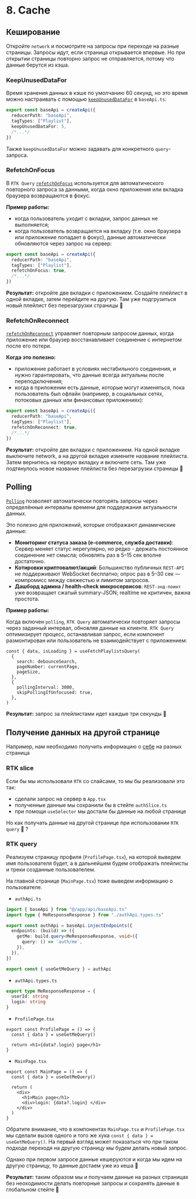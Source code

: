 # 8. Cache

## Кеширование

Откройте `network` и посмотрите на запросы при переходе на разные страницы. Запросы идут,
если страница открывается впервые. Но при открытии страницы повторно запрос не отправляется,
потому что данные берутся из кэша.

### KeepUnusedDataFor

Время хранения данных в кэше по умолчанию 60 секунд, но это время можно настраивать с помощью [`keepUnusedDataFor`](https://redux-toolkit.js.org/rtk-query/usage/cache-behavior#reducing-subscription-time-with-keepunuseddatafor) в `baseApi.ts`:

```ts filename="baseApi.ts" {4}
export const baseApi = createApi({
  reducerPath: "baseApi",
  tagTypes: ["Playlist"],
  keepUnusedDataFor: 5,
  /*...*/
})
```

Также `keepUnusedDataFor` можно задавать для конкретного `query`-запроса.

### RefetchOnFocus

В `RTK Query` [`refetchOnFocus`](https://redux-toolkit.js.org/rtk-query/usage/cache-behavior#re-fetching-on-window-focus-with-refetchonfocus) используется для автоматического повторного запроса за данными,
когда окно приложения или вкладка браузера возвращаются в фокус.

**Пример работы:**

- когда пользователь уходит с вкладки, запрос данных не выполняется;
- когда пользователь возвращается на вкладку (т.е. окно браузера или приложение попадает в фокус),
  данные автоматически обновляются через запрос на сервер:

```ts filename="baseApi.ts" {4}
export const baseApi = createApi({
  reducerPath: "baseApi",
  tagTypes: ["Playlist"],
  refetchOnFocus: true,
  /*...*/
})
```

**Результат:** откройте две вкладки с приложением. Создайте плейлист в одной вкладке, затем
перейдите на другую. Там уже подгрузиться новый плейлист без перезагрузки страницы 🚀

### RefetchOnReconnect

[`refetchOnReconnect`](https://redux-toolkit.js.org/rtk-query/usage/cache-behavior#re-fetching-on-network-reconnection-with-refetchonreconnect) управляет повторным запросом данных, когда приложение или браузер
восстанавливает соединение с интернетом после его потери.

**Когда это полезно:**

- приложение работает в условиях нестабильного соединения, и нужно гарантировать, что данные всегда актуальны после
  переподключения;
- когда в приложении есть данные, которые могут изменяться, пока пользователь был офлайн (например, в социальных сетях,
  потоковых данных или финансовых приложениях):

```ts filename="baseApi.ts" {4}
export const baseApi = createApi({
  reducerPath: "baseApi",
  tagTypes: ["Playlist"],
  refetchOnReconnect: true,
  /*...*/
})
```

**Результат:** откройте две вкладки с приложением. На одной вкладке выключите network, а
на другой вкладке измените название плейлиста. Затем вернитесь на первую вкладку и включите
сеть. Там уже подтянулось новое название плейлиста без перезагрузки страницы 🚀

## Polling

[`Polling`](https://redux-toolkit.js.org/rtk-query/usage/polling) позволяет автоматически
повторять запросы через определённые интервалы времени для поддержания актуальности данных.

Это полезно для приложений, которые отображают динамические данные:

- **Мониторинг статуса заказа (e‑commerce, служба доставки)**: Cервер меняет статус нерегулярно, но редко -
  держать постоянное соединение нет смысла; обновлять раз в 5–15 сек вполне достаточно.
- **Котировки криптовалют/акций**: Большинство публичных `REST‑API` не поддерживают WebSocket бесплатно; опрос раз в 5–30
  сек — компромисс между свежестью и лимитом запросов.
- **Дашборд админа / health‑check микросервисов**: `REST‑энд‑поинт` уже возвращает сжатый summary‑JSON; realtime не
  критичен, важна простота.

**Пример работы:**

Когда включен `polling`, `RTK Query` автоматически повторяет запросы через заданный интервал,
обновляя данные на клиенте. `RTK Query` оптимизирует процесс, останавливая запрос, если
компонент размонтирован или пользователь не взаимодействует с приложением:

```tsx filename="PlaylistsPage.tsx"
const { data, isLoading } = useFetchPlaylistsQuery(
  {
    search: debounceSearch,
    pageNumber: currentPage,
    pageSize,
  },
  {
    pollingInterval: 3000,
    skipPollingIfUnfocused: true,
  },
)
```

**Результат:** запрос за плейлистами идет каждые три секунды 🚀

## Получение данных на другой странице

Например, нам необходимо получить информацию о [себе](https://musicfun.it-incubator.app/api#/Authentication/AuthController_getMe) на разных страница

### RTK slice

Если бы мы использовали `RTK` со слайсами, то мы бы реализовали это так:

- сделали запрос на сервер в `App.tsx`
- полученные данные мы сохранили бы в стейте `authSlice.ts`
- при помощи `useSelector` мы достали бы данные на любой странице

Но как получать данные на другой странице при использовании `RTK query` 🤔 ?

### RTK query

Реализуем страницу профиля (`ProfilePage.tsx`), на которой выведем имя пользователя будет, а в дальнейшем будем
отображать плейлисты и треки созданные пользователем.

На главной странице (`MainPage.tsx`) тоже выведем информацию о пользователе.

- `authApi.ts`

```ts filename="src/features/auth/api/authApi.ts"
import { baseApi } from "@/app/api/baseApi.ts"
import type { MeResponseResponse } from "./authApi.types.ts"

export const authApi = baseApi.injectEndpoints({
  endpoints: (build) => ({
    getMe: build.query<MeResponseResponse, void>({
      query: () => `auth/me`,
    }),
  }),
})

export const { useGetMeQuery } = authApi
```

- `authApi.types.ts`

```ts filename="src/features/auth/api/authApi.types.ts"
export type MeResponseResponse = {
  userId: string
  login: string
}
```

- `ProfilePage.tsx`

```tsx filename="ProfilePage.tsx" {2, 4}
export const ProfilePage = () => {
  const { data } = useGetMeQuery()

  return <h1>{data?.login} page</h1>
}
```

- `MainPage.tsx`

```tsx filename="MainPage.tsx" {2, 7}
export const MainPage = () => {
  const { data } = useGetMeQuery()

  return (
    <div>
      <h1>Main page</h1>
      <div>login: {data?.login} </div>
    </div>
  )
}
```

Обратите внимание, что в компонентах `MainPage.tsx` и `ProfilePage.tsx` мы сделали вызов одного и того же хука
`const { data } = useGetMeQuery()`. На первый взгляд может показаться что при таком подходе переходя на другую страницу
мы будем делать новый запрос.

Однако при первом запросе данные кешеруются и когда мы идем на другую страницу, то данные достаем уже из кеша 💪

**Результат:** таким образом мы и получаем данные на разных страницах без неоходимости делать повторные запросы и
сохранять данные в глобальном стейте 🚀
